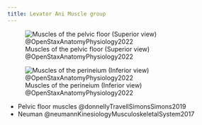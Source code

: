 ```yaml
---
title: Levator Ani Muscle group
---
```



![Muscles of the pelvic floor (Superior view) @OpenStaxAnatomyPhysiology2022](/The Archive/Images/OpenStax Anatomy and Physiology 2e/fig11.19 Muscles of the Pelvic Floor.jpeg){#fig-openstax-fig11.19}


![Muscles of the perineium (Inferior view) @OpenStaxAnatomyPhysiology2022](/The Archive/Images/OpenStax Anatomy and Physiology 2e/fig11.20 Muscles of the Perineum.jpeg){#fig-openstax-fig11.20}

::: {.callout title="Reading list"}

- Pelvic floor muscles @donnellyTravellSimonsSimons2019
- Neuman @neumannKinesiologyMusculoskeletalSystem2017

:::